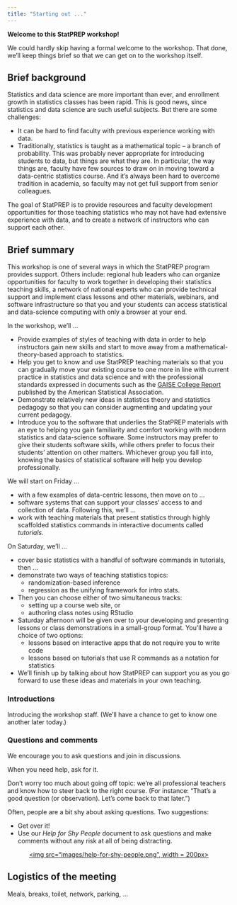 ```yaml
---
title: "Starting out ..."
---
```


**Welcome to this StatPREP workshop!**

We could hardly skip having a formal welcome to the workshop. That done, we'll keep things brief so that we can get on to the workshop itself.

## Brief background

Statistics and data science are more important than ever, and enrollment growth in statistics classes has been rapid. This is good news, since statistics and data science are such useful subjects. But there are some challenges:

* It can be hard to find faculty with previous experience working with data.
* Traditionally, statistics is taught as a mathematical topic -- a branch of probability. This was probably never appropriate for introducing students to data, but things are what they are. In particular, the way things are, faculty have few sources to draw on in moving toward a data-centric statistics course. And it's always been hard to overcome tradition in academia, so faculty may not get full support from senior colleagues.

The goal of StatPREP is to provide resources and faculty development opportunities for those teaching statistics who may not have had extensive experience with data, and to create a network of instructors who can support each other.

## Brief summary

This workshop is one of several ways in which the StatPREP program provides support. Others include: regional hub leaders who can organize opportunities for faculty to work together in developing their statistics teaching skills, a network of national experts who can provide technical support and implement class lessons and other materials, webinars, and software infrastructure so that you and your students can access statistical and data-science computing with only a browser at your end.

In the workshop, we'll ...

* Provide examples of styles of teaching with data in order to help instructors gain new skills and start to move away from a mathematical-theory-based approach to statistics.
* Help you get to know and use StatPREP teaching materials so that you can gradually move your existing course to one more in line with current practice in statistics and data science and with the professional standards expressed in documents such as the [GAISE College Report](http://www.amstat.org/asa/files/pdfs/GAISE/GaiseCollege_Full.pdf) published by the American Statistical Association.
* Demonstrate relatively new ideas in statistics theory and statistics pedagogy so that you can consider augmenting and updating your current pedagogy.
* Introduce you to the software that underlies the StatPREP materials with an eye to helping you gain familiarity and comfort working with modern statistics and data-science software. Some instructors may prefer to give their students software skills, while others prefer to focus their students' attention on other matters. Whichever group you fall into, knowing the basics of statistical software will help you develop professionally.
 
We will start on Friday ...

- with a few examples of data-centric lessons, then move on to ... 
- software systems that can support your classes' access to and collection of data. Following this, we'll ...
- work with teaching materials that present statistics through highly scaffolded statistics commands in interactive documents called *tutorials*.

On Saturday, we'll ...

- cover basic statistics with a handful of software commands in tutorials, then ...
- demonstrate two ways of teaching statistics topics: 
    - randomization-based inference 
    - regression as the unifying framework for intro stats.
- Then you can choose either of two simultaneous tracks:
    - setting up a course web site, or
    - authoring class notes using RStudio
- Saturday afternoon will be given over to your developing and presenting lessons or class demonstrations in a small-group format. You'll have a choice of two options:
    - lessons based on interactive apps that do not require you to write code
    - lessons based on tutorials that use R commands as a notation for statistics
- We'll finish up by talking about how StatPREP can support you as you go forward to use these ideas and materials in your own teaching.

### Introductions

Introducing the workshop staff. (We'll have a chance to get to know one another later today.)

### Questions and comments

We encourage you to ask questions and join in discussions.

When you need help, ask for it.

Don't worry too much about going off topic: we're all professional teachers and know how to steer back to the right course. (For instance: "That's a good question (or observation). Let's come back to that later.")

Often, people are a bit shy about asking questions. Two suggestions:

- Get over it!
- Use our *Help for Shy People* document to ask questions and make comments without any risk at all of being distracting.

<center><a href="https://docs.google.com/document/d/1jvHUafLPBKBOHLRGwHutf_hnRhkv-qiiRlgM_L57SA8/edit?usp=sharing"><img src="images/help-for-shy-people.png", width = 200px></a></center>

## Logistics of the meeting

Meals, breaks, toilet, network, parking, ...